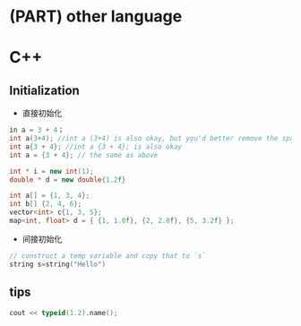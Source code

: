 # (PART) other language {-}




# C++



## Initialization

- 直接初始化

```cpp
in a = 3 + 4；
int a(3+4); //int a (3+4) is also okay, but you'd better remove the space
int a{3 + 4}; //int a {3 + 4}; is also okay
int a = {3 + 4}; // the same as above

int * i = new int(1);
double * d = new double{1.2f}

int a[] = {1, 3, 4};
int b[] {2, 4, 6};
vector<int> c{1, 3, 5};
map<int, float> d = { {1, 1.0f}, {2, 2.0f}, {5, 3.2f} };
```

- 间接初始化

```cpp
// construct a temp variable and copy that to `s`
string s=string("Hello")
```



## tips

```cpp
cout << typeid(1.2).name();
```
